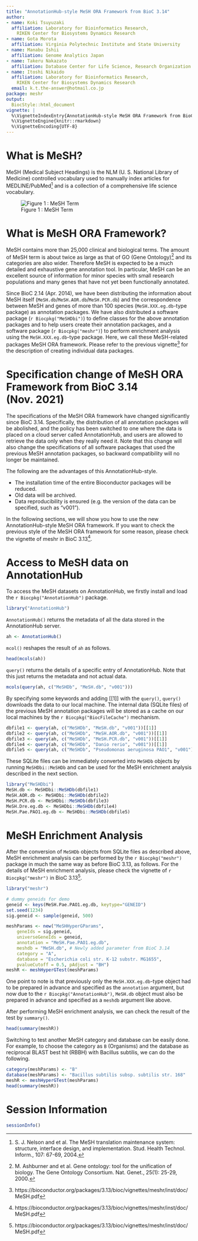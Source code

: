 ```yaml
---
title: "AnnotationHub-style MeSH ORA Framework from BioC 3.14"
author:
- name: Koki Tsuyuzaki
  affiliation: Laboratory for Bioinformatics Research,
    RIKEN Center for Biosystems Dynamics Research
- name: Gota Morota
  affiliation: Virginia Polytechnic Institute and State University
- name: Manabu Ishii
  affiliation: Genome Analytics Japan
- name: Takeru Nakazato
  affiliation: Database Center for Life Science, Research Organization of Information and Systems
- name: Itoshi Nikaido
  affiliation: Laboratory for Bioinformatics Research,
    RIKEN Center for Biosystems Dynamics Research
  email: k.t.the-answer@hotmail.co.jp
package: meshr
output:
  BiocStyle::html_document
vignette: |
  %\VignetteIndexEntry{AnnotationHub-style MeSH ORA Framework from BioC 3.14}
  %\VignetteEngine{knitr::rmarkdown}
  %\VignetteEncoding{UTF-8}
---
```


# What is MeSH?

MeSH (Medical Subject Headings) is the NLM (U. S. National Library of Medicine) controlled vocabulary used to manually index articles for MEDLINE/PubMed^[S. J. Nelson and et al. The MeSH translation maintenance system: structure, interface design, and implementation. Stud. Health Technol. Inform., 107: 67-69, 2004.] and is a collection of a comprehensive life science vocabulary.

![Figure 1 : MeSH Term](fig1.png)

# What is MeSH ORA Framework?

MeSH contains more than 25,000 clinical and biological terms. The amount of MeSH term is about twice as large as that of GO (Gene Ontology)^[M. Ashburner and et al. Gene ontology: tool for the unification of biology. The Gene Ontology Consortium. Nat. Genet., 25(1): 25-29, 2000.] and its categories are also wider. Therefore MeSH is expected to be a much detailed and exhaustive gene annotation tool. In particular, MeSH can be an excellent source of information for minor species with small research populations and many genes that have not yet been functionally annotated.

Since BioC 2.14 (Apr. 2014), we have been distributing the information about MeSH itself (`MeSH.db`/`MeSH.AOR.db`/`MeSH.PCR.db`) and the correspondence between MeSH and genes of more than 100 species (`MeSH.XXX.eg.db`-type package) as annotation packages. We have also distributed a software package (`r Biocpkg("MeSHDbi")`) to define classes for the above annotation packages and to help users create their annotation packages, and a software package (`r Biocpkg("meshr")`) to perform enrichment analysis using the `MeSH.XXX.eg.db`-type package. Here, we call these MeSH-related packages MeSH ORA framework. Please refer to the previous vignette^[https://bioconductor.org/packages/3.13/bioc/vignettes/meshr/inst/doc/MeSH.pdf] for the description of creating individual data packages.

# Specification change of MeSH ORA Framework from BioC 3.14 (Nov. 2021)

The specifications of the MeSH ORA framework have changed significantly since BioC 3.14. Specifically, the distribution of all annotation packages will be abolished, and the policy has been switched to one where the data is placed on a cloud server called AnnotationHub, and users are allowed to retrieve the data only when they really need it. Note that this change will also change the specifications of all software packages that used the previous MeSH annotation packages, so backward compatibility will no longer be maintained.

The following are the advantages of this AnnotationHub-style.

- The installation time of the entire Bioconductor packages will be reduced.
- Old data will be archived.
- Data reproducibility is ensured (e.g. the version of the data can be specified, such as "v001").

In the following sections, we will show you how to use the new AnnotationHub-style MeSH ORA framework. If you want to check the previous style of the MeSH ORA framework for some reason, please check the vignette of meshr in BioC 3.13^[https://bioconductor.org/packages/3.13/bioc/vignettes/meshr/inst/doc/MeSH.pdf].

# Access to MeSH data on AnnotationHub

To access the MeSH datasets on AnnotationHub, we firstly install and load the `r Biocpkg("AnnotationHub")` package.

```r
library("AnnotationHub")
```

`AnnotationHub()` returns the metadata of all the data stored in the AnnotationHub server.

```r
ah <- AnnotationHub()
```

`mcol()` reshapes the result of `ah` as follows.

```r
head(mcols(ah))
```

`query()` returns the details of a specific entry of AnnotationHub. Note that this just returns the metadata and not actual data.

```r
mcols(query(ah, c("MeSHDb", "MeSH.db", "v001")))
```

By specifying some keywords and adding [[1]] with the `query()`, `query()` downloads the data to our local machine. The internal data (SQLite files) of the previous MeSH annotation packages will be stored as a cache on our local machines by the `r Biocpkg("BiocFileCache")` mechanism.

```r
dbfile1 <- query(ah, c("MeSHDb", "MeSH.db", "v001"))[[1]]
dbfile2 <- query(ah, c("MeSHDb", "MeSH.AOR.db", "v001"))[[1]]
dbfile3 <- query(ah, c("MeSHDb", "MeSH.PCR.db", "v001"))[[1]]
dbfile4 <- query(ah, c("MeSHDb", "Danio rerio", "v001"))[[1]]
dbfile5 <- query(ah, c("MeSHDb", "Pseudomonas aeruginosa PAO1", "v001"))[[1]]
```

These SQLite files can be immediately converted into `MeSHDb` objects by running `MeSHDbi::MeSHDb` and can be used for the MeSH enrichment analysis described in the next section.

```r
library("MeSHDbi")
MeSH.db <- MeSHDbi::MeSHDb(dbfile1)
MeSH.AOR.db <- MeSHDbi::MeSHDb(dbfile2)
MeSH.PCR.db <- MeSHDbi::MeSHDb(dbfile3)
MeSH.Dre.eg.db <- MeSHDbi::MeSHDb(dbfile4)
MeSH.Pae.PAO1.eg.db <- MeSHDbi::MeSHDb(dbfile5)
```

# MeSH Enrichment Analysis

After the conversion of `MeSHDb` objects from SQLite files as described above, MeSH enrichment analysis can be performed by the `r Biocpkg("meshr")` package in much the same way as before BioC 3.13, as follows. For the details of MeSH enrichment analysis, please check the vignette of `r Biocpkg("meshr")` in BioC 3.13^[https://bioconductor.org/packages/3.13/bioc/vignettes/meshr/inst/doc/MeSH.pdf].

```r
library("meshr")

# dummy geneids for demo
geneid <- keys(MeSH.Pae.PAO1.eg.db, keytype="GENEID")
set.seed(1234)
sig.geneid <- sample(geneid, 500)

meshParams <- new("MeSHHyperGParams",
    geneIds = sig.geneid,
    universeGeneIds = geneid,
    annotation = "MeSH.Pae.PAO1.eg.db",
    meshdb = "MeSH.db", # Newly added parameter from BioC 3.14
    category = "A",
    database = "Escherichia coli str. K-12 substr. MG1655",
    pvalueCutoff = 0.5, pAdjust = "BH")
meshR <- meshHyperGTest(meshParams)
```

One point to note is that previously only the `MeSH.XXX.eg.db`-type object had to be prepared in advance and specified as the `annotation` argument, but now due to the `r Biocpkg("AnnotationHub")`, `MeSH.db` object must also be prepared in advance and specified as a `meshdb` argument like above.

After performing MeSH enrichment analysis, we can check the result of the test by `summary()`.

```r
head(summary(meshR))
```

Switching to test another MeSH category and database can be easily done. For example, to choose the category as `B` (Organisms) and the database as reciprocal BLAST best hit (RBBH) with Bacillus subtilis, we can do the following.

```r
category(meshParams) <- "B"
database(meshParams) <- "Bacillus subtilis subsp. subtilis str. 168"
meshR <- meshHyperGTest(meshParams)
head(summary(meshR))
```

# Session Information {.unnumbered}

```r
sessionInfo()
```